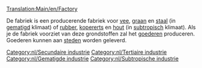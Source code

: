 [[Translation:Main/en/Factory]]{{en/-}}
{{Template:Industrieën/Nl
|Image=[[File:en/Factory.png]]
|name=Fabriek
|climates=[[Main/en/Klimaat/Nl#Gematigd|Gematigd]], [[Main/en/Klimaat/Nl#Subtropisch|Subtropisch]].
|accepts=[[Main/nl/vee|vee]], [[Main/nl/Graan|graan]], [[Main/nl/Staal|staal]] (gematigd alleen),<br/> [[Main/nl/rubber|rubber]], [[Main/nl/kopererts|kopererts]], [[Main/nl/hout|hout]]  (subtropische alleen).
|produces=[[Main/nl/Goederen|Goederen]]
|notes=Niet aanwezig in [[Main/en/Klimaat/Nl#Subarctisch|subarctisch]] of [[Main/en/Klimaat/Nl#Speelgoedland|speelgoedland]]
}}

De fabriek is een producerende fabriek voor [[Main/nl/vee|vee]], [[Main/nl/Graan|graan]] en [[Main/nl/Staal|staal]] (in [[Main/en/Klimaat/Nl#Gematigd|gematigd]] klimaat) of [[Main/nl/rubber|rubber]], [[Main/nl/kopererts|kopererts]] en [[Main/nl/hout|hout]] (in [[Main/en/Klimaat/Nl#Subtropisch|subtropisch]] klimaat). Als je de fabriek voorziet van deze grondstoffen zal het [[Main/nl/Goederen|goederen]] produceren. Goederen kunnen aan [[Main/nl/Gemeente|steden]] worden geleverd.


{{nl/Navbox Industrieën}}
[[Category:nl/Secundaire industrie]]
[[Category:nl/Tertiaire industrie]]
[[Category:nl/Gematigde industrie]]
[[Category:nl/Subtropische industrie]]